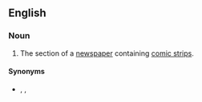 ==English==
{{wikipedia|dab=funnies}}

===Noun===
{{en-plural noun}}

# {{lb|en|comics}} The section of a [[newspaper]] containing [[comic strip]]s.

====Synonyms====
* {{sense|comic strip section of a newspaper}} {{l|en|comics}}, {{l|en|funny papers}}, {{l|en|funnies}}